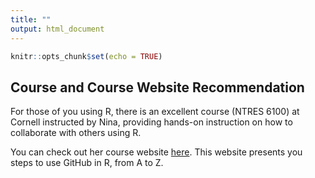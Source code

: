 ```yaml
---
title: ""
output: html_document
---
```


```r
knitr::opts_chunk$set(echo = TRUE)
```

## Course and Course Website Recommendation

For those of you using R, there is an excellent course (NTRES 6100) at Cornell instructed by Nina, providing hands-on instruction on how to collaborate with others using R.

You can check out her course website [here](https://nt246.github.io/NTRES-6100-data-science/index.html). This website presents you steps to use GitHub in R, from A to Z.
